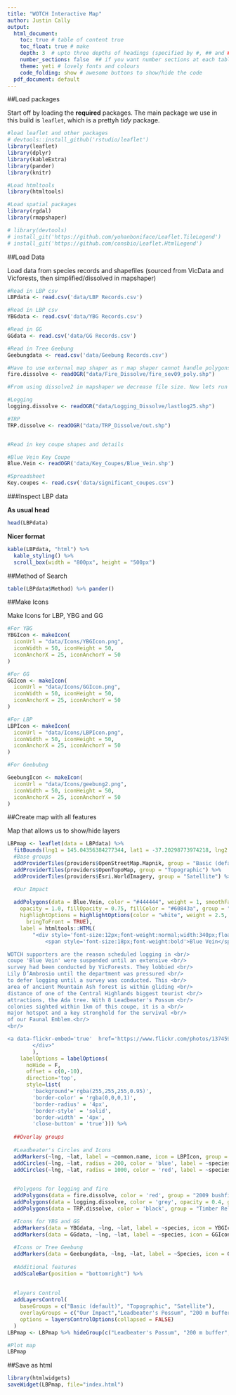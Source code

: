 ```yaml
---
title: "WOTCH Interactive Map"
author: Justin Cally
output:
  html_document:
    toc: true # table of content true
    toc_float: true # make 
    depth: 3  # upto three depths of headings (specified by #, ## and ###)
    number_sections: false  ## if you want number sections at each table header
    theme: yeti # lovely fonts and colours
    code_folding: show # awesome buttons to show/hide the code
  pdf_document: default
---
```



##Load packages

Start off by loading the **required** packages. The main package we use in this build is ``leaflet``, which is a prettyh _tidy_ package. 

```r
#load leaflet and other packages
# devtools::install_github('rstudio/leaflet')
library(leaflet)
library(dplyr)
library(kableExtra)
library(pander)
library(knitr)

#Load htmltools
library(htmltools)

#Load spatial packages
library(rgdal)
library(rmapshaper)

# library(devtools)
# install_git('https://github.com/yohanboniface/Leaflet.TileLegend')
# install_git('https://github.com/consbio/Leaflet.HtmlLegend')
```

##Load Data

Load data from species records and shapefiles (sourced from VicData and Vicforests, then simplified/dissolved in mapshaper)

```r
#Read in LBP csv
LBPdata <- read.csv('data/LBP Records.csv')

#Read in LBP csv
YBGdata <- read.csv('data/YBG Records.csv')

#Read in GG
GGdata <- read.csv('data/GG Records.csv')

#Read in Tree Geebung
Geebungdata <- read.csv('data/Geebung Records.csv')

#Have to use external map shaper as r map shaper cannot handle polygons?
fire.dissolve <- readOGR("data/Fire_Dissolve/fire_sev09_poly.shp")

#From using dissolve2 in mapshaper we decrease file size. Now lets run this for all of our polygons 

#Logging
logging.dissolve <- readOGR("data/Logging_Dissolve/lastlog25.shp")

#TRP
TRP.dissolve <- readOGR("data/TRP_Dissolve/out.shp")


#Read in key coupe shapes and details 

#Blue Vein Key Coupe
Blue.Vein <- readOGR('data/Key_Coupes/Blue_Vein.shp')

#Spreadsheet
Key.coupes <- read.csv('data/significant_coupes.csv')

```

###Inspect LBP data

**As usual head**

```r
head(LBPdata)
```

**Nicer format**

```r
kable(LBPdata, "html") %>%
  kable_styling() %>%
  scroll_box(width = "800px", height = "500px")
```

##Method of Search

```r
table(LBPdata$Method) %>% pander()
```


##Make Icons

Make Icons for LBP, YBG and GG
```r
#For YBG
YBGIcon <- makeIcon(
  iconUrl = "data/Icons/YBGIcon.png",
  iconWidth = 50, iconHeight = 50,
  iconAnchorX = 25, iconAnchorY = 50
)

#For GG
GGIcon <- makeIcon(
  iconUrl = "data/Icons/GGIcon.png",
  iconWidth = 50, iconHeight = 50,
  iconAnchorX = 25, iconAnchorY = 50
)

#For LBP
LBPIcon <- makeIcon(
  iconUrl = "data/Icons/LBPIcon.png",
  iconWidth = 50, iconHeight = 50,
  iconAnchorX = 25, iconAnchorY = 50
)

#For Geebubng 

GeebungIcon <- makeIcon(
  iconUrl = "data/Icons/geebung2.png",
  iconWidth = 50, iconHeight = 50,
  iconAnchorX = 25, iconAnchorY = 50
)

```




##Create map with all features

Map that allows us to show/hide layers

```r

LBPmap <- leaflet(data = LBPdata) %>% 
  fitBounds(lng1 = 145.04356384277344, lat1 = -37.20298773974218, lng2 = 146.48483276367188, lat2 = -38.132396186022945) %>%
  #Base groups
  addProviderTiles(providers$OpenStreetMap.Mapnik, group = "Basic (default)") %>%
  addProviderTiles(providers$OpenTopoMap, group = "Topographic") %>%
  addProviderTiles(providers$Esri.WorldImagery, group = "Satellite") %>%

  #Our Impact
  
  addPolygons(data = Blue.Vein, color = "#444444", weight = 1, smoothFactor = 0.5,
    opacity = 1.0, fillOpacity = 0.75, fillColor = "#60843a", group = "Our Impact",
    highlightOptions = highlightOptions(color = "white", weight = 2.5,
      bringToFront = TRUE),
    label = htmltools::HTML(
        "<div style='font-size:12px;font-weight:normal;width:340px;float:left'>
            <span style='font-size:18px;font-weight:bold'>Blue Vein</span><br/>

WOTCH supporters are the reason scheduled logging in <br/>
coupe 'Blue Vein' were suspended until an extensive <br/>
survey had been conducted by VicForests. They lobbied <br/>
Lily D’Ambrosio until the department was pressured <br/>
to defer logging until a survey was conducted. This <br/>
area of ancient Mountain Ash forest is within gliding <br/>
distance of one of the Central Highlands biggest tourist <br/>
attractions, the Ada tree. With 8 Leadbeater's Possum <br/>
colonies sighted within 1km of this coupe, it is a <br/>
major hotspot and a key stronghold for the survival <br/>
of our Faunal Emblem.<br/>
<br/>

<a data-flickr-embed='true'  href='https://www.flickr.com/photos/137459769@N03/41673635494/in/dateposted-public/' title='Blue Vein leadie'><img src='https://farm1.staticflickr.com/893/41673635494_d72319bdab_z.jpg' width='330' height='220' alt='Blue Vein leadie'></a><script async src='//embedr.flickr.com/assets/client-code.js' charset='utf-8'></script>
        </div>"
        ),
    labelOptions = labelOptions(
      noHide = F,
      offset = c(0,-10),
      direction='top',
      style=list(
        'background'='rgba(255,255,255,0.95)',
        'border-color' = 'rgba(0,0,0,1)',
        'border-radius' = '4px',
        'border-style' = 'solid',
        'border-width' = '4px',
        'close-button' = 'true'))) %>%
  
  ##Overlay groups
  
  #Leadbeater's Circles and Icons
  addMarkers(~lng, ~lat, label = ~common.name, icon = LBPIcon, group = "Leadbeater's Possum") %>%
  addCircles(~lng, ~lat, radius = 200, color = 'blue', label = ~species, group = "200 m buffer") %>%
  addCircles(~lng, ~lat, radius = 1000, color = 'red', label = ~species, group = "1 km buffer") %>%

  
  #Polygons for logging and fire
  addPolygons(data = fire.dissolve, color = 'red', group = "2009 bushfires") %>%
  addPolygons(data = logging.dissolve, color = 'grey', opacity = 0.4, group = "Historic Logging") %>%
  addPolygons(data = TRP.dissolve, color = 'black', group = "Timber Release Plan 2017") %>%

  #Icons for YBG and GG
  addMarkers(data = YBGdata, ~lng, ~lat, label = ~species, icon = YBGIcon, group = "Yellow-bellied Glider") %>%
  addMarkers(data = GGdata, ~lng, ~lat, label = ~species, icon = GGIcon, group = "Greater Glider") %>%
  
  #Icons or Tree Geebung
  addMarkers(data = Geebungdata, ~lng, ~lat, label = ~Species, icon = GeebungIcon, group = "Tree Geebung") %>%
  
  #Additional features
  addScaleBar(position = "bottomright") %>%
  
  
  #layers Control
  addLayersControl(
    baseGroups = c("Basic (default)", "Topographic", "Satellite"),
    overlayGroups = c("Our Impact","Leadbeater's Possum", "200 m buffer", "1 km buffer", "Yellow-bellied Glider", "2009 bushfires", "Historic Logging", "Timber Release Plan 2017", "Greater Glider", "Tree Geebung"),
    options = layersControlOptions(collapsed = FALSE)
  )
LBPmap <- LBPmap %>% hideGroup(c("Leadbeater's Possum", "200 m buffer", "1 km buffer", "Yellow-bellied Glider", "2009 bushfires", "Historic Logging", "Timber Release Plan 2017", "Greater Glider", "Tree Geebung"))

#Plot map
LBPmap
```

##Save as html

```r
library(htmlwidgets)
saveWidget(LBPmap, file="index.html")
```



